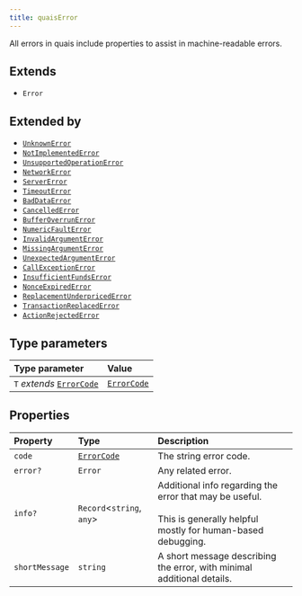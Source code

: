 ```yaml
---
title: quaisError
---
```


All errors in quais include properties to assist in machine-readable errors.

## Extends

- `Error`

## Extended by

- [`UnknownError`](/content/interfaces/UnknownError)
- [`NotImplementedError`](/content/interfaces/NotImplementedError)
- [`UnsupportedOperationError`](/content/interfaces/UnsupportedOperationError)
- [`NetworkError`](/content/interfaces/NetworkError)
- [`ServerError`](/content/interfaces/ServerError)
- [`TimeoutError`](/content/interfaces/TimeoutError)
- [`BadDataError`](/content/interfaces/BadDataError)
- [`CancelledError`](/content/interfaces/CancelledError)
- [`BufferOverrunError`](/content/interfaces/BufferOverrunError)
- [`NumericFaultError`](/content/interfaces/NumericFaultError)
- [`InvalidArgumentError`](/content/interfaces/InvalidArgumentError)
- [`MissingArgumentError`](/content/interfaces/MissingArgumentError)
- [`UnexpectedArgumentError`](/content/interfaces/UnexpectedArgumentError)
- [`CallExceptionError`](/content/interfaces/CallExceptionError)
- [`InsufficientFundsError`](/content/interfaces/InsufficientFundsError)
- [`NonceExpiredError`](/content/interfaces/NonceExpiredError)
- [`ReplacementUnderpricedError`](/content/interfaces/ReplacementUnderpricedError)
- [`TransactionReplacedError`](/content/interfaces/TransactionReplacedError)
- [`ActionRejectedError`](/content/interfaces/ActionRejectedError)

## Type parameters

| Type parameter | Value |
| :------ | :------ |
| `T` *extends* [`ErrorCode`](/content/type-aliases/ErrorCode) | [`ErrorCode`](/content/type-aliases/ErrorCode) |

## Properties

| Property | Type | Description |
| :------ | :------ | :------ |
| `code` | [`ErrorCode`](/content/type-aliases/ErrorCode) | The string error code. |
| `error?` | `Error` | Any related error. |
| `info?` | `Record`\<`string`, `any`\> | Additional info regarding the error that may be useful.<br /><br />This is generally helpful mostly for human-based debugging. |
| `shortMessage` | `string` | A short message describing the error, with minimal additional details. |
